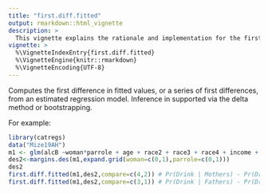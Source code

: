 ```yaml
---
title: "first.diff.fitted"
output: rmarkdown::html_vignette
description: >
  This vignette explains the rationale and implementation for the first.diff.fitted function.
vignette: >
  %\VignetteIndexEntry{first.diff.fitted}
  %\VignetteEngine{knitr::rmarkdown}
  %\VignetteEncoding{UTF-8}
---
```


Computes the first difference in fitted values, or a series of first differences, from an estimated regression model. Inference in supported via the delta method or bootstrapping.


For example:
```r
library(catregs)
data("Mize19AH")
m1 <- glm(alcB ~woman*parrole + age + race2 + race3 + race4 + income + ed1 + ed2 + ed3 + ed4,family="binomial",data=Mize19AH)
des2<-margins.des(m1,expand.grid(woman=c(0,1),parrole=c(0,1)))
des2
first.diff.fitted(m1,des2,compare=c(4,2)) # Pr(Drink | Mothers) - Pr(Drink | Childless Women)
first.diff.fitted(m1,des2,compare=c(3,1)) # Pr(Drink | Fathers) - Pr(Drink | Childless Men)
```

